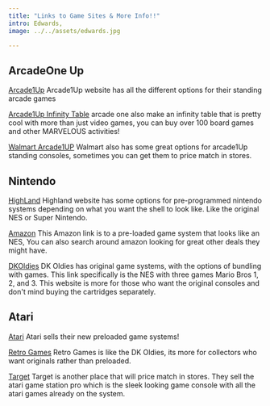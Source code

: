 ```yaml
---
title: "Links to Game Sites & More Info!!"
intro: Edwards,
image: ../../assets/edwards.jpg

---
```

## ArcadeOne Up
[Arcade1Up](https://arcade1up.com/)
Arcade1Up website has all the different options for their standing arcade games

[Arcade1Up Infinity Table](https://www.bestbuy.com/site/arcade1up-32-infinity-game-table/6470412.p?skuId=6470412)
arcade one also make an infinity table that is pretty cool with more than just video games, you can buy over 100 board games and other MARVELOUS activities!

[Walmart Arcade1UP](https://www.walmart.com/browse/video-games/arcade1up/2636_1101552_4085423)
Walmart also has some great options for arcade1Up standing consoles, sometimes you can get them to price match in stores.


## Nintendo
[HighLand](https://www.highlandarchive.com/)
Highland website has some options for pre-programmed nintendo systems depending on what you want the shell to look like. Like the original NES or Super Nintendo.

[Amazon](https://www.amazon.com/Classic-Console-Children-Valentine-Birthday/dp/B08RD3GG7Z/ref=asc_df_B08RD3GG7Z/?tag=hyprod-20&linkCode=df0&hvadid=647177154660&hvpos=&hvnetw=g&hvrand=10426232360068908674&hvpone=&hvptwo=&hvqmt=&hvdev=c&hvdvcmdl=&hvlocint=&hvlocphy=9033781&hvtargid=pla-1229373687295&mcid=d1f0a076d6be3a6fbe7334f3821639aa&th=1)
This Amazon link is to a pre-loaded game system that looks like an NES, You can also search around amazon looking for great other deals they might have.

[DKOldies](https://www.dkoldies.com/original-nes-mario-123-pak-acceptable/?gad_source=1&gclid=Cj0KCQiA35urBhDCARIsAOU7QwkroJ6iDgHE6KQtSzSi8Ur9J7o1bp1yPNlWE3QZxZ7-oevqbyCOCTQaAoZ0EALw_wcB)
DK Oldies has original game systems, with the options of bundling with games. This link specifically is the NES with three games Mario Bros 1, 2, and 3. This website is more for those who want the original consoles and don't mind buying the cartridges separately.

## Atari
[Atari](https://atari.com/collections/hardware)
Atari sells their new preloaded game systems!

[Retro Games](https://retrovgames.com/atari2600consolebundle2/?utm_source=Google+Shopping&utm_medium=cpc&utm_campaign=GMT&gad_source=1&gclid=Cj0KCQiA35urBhDCARIsAOU7Qwk1buR4xlB6fs5Jw3hyRp8U6ivFjW6PTldkIwA-iiMQ6_M9UqUGt0EaAnCOEALw_wcB)
Retro Games is like the DK Oldies, its more for collectors who want originals rather than preloaded. 

[Target](https://www.target.com/p/atari-gamestation-pro/-/A-89402730?ref=tgt_adv_xsp&AFID=google&fndsrc=tgtao&DFA=71700000012807836&CPNG=PLA_Video%2BGames%2BShopping_Local%7CVideo%2BGames_Ecomm_Hardlines&adgroup=SC_Video%2BGames&LID=700000001170770pgs&LNM=PRODUCT_GROUP&network=g&device=c&location=9033781&targetid=aud-812560175683:pla-305534446499&ds_rl=1246978&ds_rl=1248099&gad_source=1&gclid=Cj0KCQiA35urBhDCARIsAOU7QwnhJXQYDTiezlI4-8jRxV_efZ-r2_hnYkXvrIpXJoBhT70omu_5kvwaArIxEALw_wcB&gclsrc=aw.ds)
Target is another place that will price match in stores. They sell the atari game station pro which is the sleek looking game console with all the atari games already on the system.